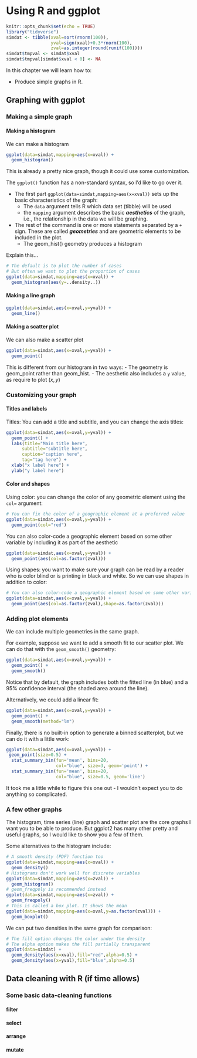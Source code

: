 # Using R and ggplot

```r
knitr::opts_chunk$set(echo = TRUE)
library("tidyverse")
simdat <- tibble(xval=sort(rnorm(100)),
                 yval=sign(xval)+0.3*rnorm(100),
                 zval=as.integer(round(runif(100))))
simdat$tmpval <- simdat$xval
simdat$tmpval[simdat$xval < 0] <- NA
```

In this chapter we will learn how to:

 - Produce simple graphs in R.


## Graphing with ggplot

### Making a simple graph

#### Making a histogram

We can make a histogram
```r
ggplot(data=simdat,mapping=aes(x=xval)) + 
  geom_histogram()
```
This is already a pretty nice graph, though it could use some customization.

The `ggplot()` function has a non-standard syntax, so I'd like to go over 
it. 

- The first part `ggplot(data=simdat,mapping=aes(x=xval))` sets up
  the basic characteristics of the graph:
    - The `data` argument tells R which data set (tibble) will be
      used
    - the `mapping` argument describes the basic ***aesthetics***
      of the graph, i.e., the relationship in the data we will
      be graphing.
- The rest of the command is one or more statements separated by 
  a `+` sign.  These are called ***geometries*** and are geometric
  elements to be included in the plot.
    - The geom_hist() geometry produces a histogram


Explain this...
```r
# The default is to plot the number of cases
# But often we want to plot the proportion of cases
ggplot(data=simdat,mapping=aes(x=xval)) + 
  geom_histogram(aes(y=..density..))
```


#### Making a line graph

```r
ggplot(data=simdat,aes(x=xval,y=yval)) + 
  geom_line()
```


#### Making a scatter plot

We can also make a scatter plot
```r
ggplot(data=simdat,aes(x=xval,y=yval)) + 
  geom_point()
```
This is different from our histogram in two ways:
  - The geometry is geom_point rather than geom_hist.
  - The aesthetic also includes a `y` value, as require to plot $(x,y)$


### Customizing your graph

#### Titles and labels

Titles: You can add a title and subtitle, and you can change the axis titles: 
```r
ggplot(data=simdat,aes(x=xval,y=yval)) + 
  geom_point() + 
  labs(title="Main title here",
      subtitle="subtitle here",
      caption="caption here",
      tag="tag here") +
  xlab("x label here") +
  ylab("y label here")
```

#### Color and shapes

Using color: you can change the color of any geometric element
using the `col=` argument:
```r
# You can fix the color of a geographic element at a preferred value
ggplot(data=simdat,aes(x=xval,y=yval)) + 
  geom_point(col="red") 
```

You can also color-code a geographic element based on some other variable by including it as part of the aesthetic
```r
ggplot(data=simdat,aes(x=xval,y=yval)) + 
  geom_point(aes(col=as.factor(zval)))
```

Using shapes: you want to make sure your graph can be read by a reader
who is color blind or is printing in black and white. So we can use 
shapes in addition to color:
```r
# You can also color-code a geographic element based on some other variable
ggplot(data=simdat,aes(x=xval,y=yval)) + 
  geom_point(aes(col=as.factor(zval),shape=as.factor(zval)))
```

### Adding plot elements 

We can include multiple geometries in the same graph.

For example, suppose we want to add a smooth fit to our scatter 
plot. We can do that with the `geom_smooth()` geometry:
```r
ggplot(data=simdat,aes(x=xval,y=yval)) + 
  geom_point() +
  geom_smooth()
```
Notice that by default, the graph includes both the fitted line
(in blue) and a 95\% confidence interval (the shaded area around
the line).  

Alternatively, we could add a linear fit:
```r
ggplot(data=simdat,aes(x=xval,y=yval)) + 
  geom_point() +
  geom_smooth(method="lm") 
```

Finally, there is no built-in option to generate a binned 
scatterplot, but we can do it with a little work:
```r
ggplot(data=simdat,aes(x=xval,y=yval)) + 
 geom_point(size=0.5) +
  stat_summary_bin(fun='mean', bins=20,
                   col="blue", size=3, geom='point') +
  stat_summary_bin(fun='mean', bins=20,
                   col="blue", size=0.5, geom='line')
```
It took me a little while to figure this one out - I wouldn't 
expect you to do anything so complicated.

### A few other graphs

The histogram, time series (line) graph and scatter plot 
are the core graphs I want you to be able to produce. But ggplot2
has many other pretty and useful graphs, so I would like to show
you a few of them.

Some alternatives to the histogram include:
```r
# A smooth density (PDF) function too
ggplot(data=simdat,mapping=aes(x=xval)) +
  geom_density()
# Histograms don't work well for discrete variables
ggplot(data=simdat,mapping=aes(x=zval)) +
  geom_histogram()
# geom_freqpoly is recommended instead
ggplot(data=simdat,mapping=aes(x=zval)) +
  geom_freqpoly()
# This is called a box plot. It shows the mean
ggplot(data=simdat,mapping=aes(x=xval,y=as.factor(zval))) + 
  geom_boxplot()
```
We can put two densities in the same graph for comparison: 
```r
# The fill option changes the color under the density
# The alpha option makes the fill partially transparent
ggplot(data=simdat) + 
  geom_density(aes(x=xval),fill="red",alpha=0.5) +
  geom_density(aes(x=yval),fill="blue",alpha=0.5)
```

## Data cleaning with R (if time allows)


### Some basic data-cleaning functions

#### filter


#### select

#### arrange

#### mutate

